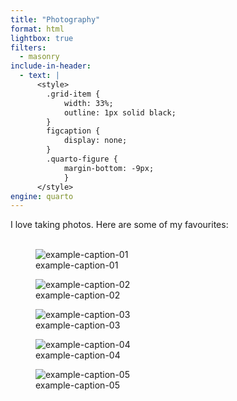 ```yaml
---
title: "Photography"
format: html
lightbox: true
filters:
  - masonry
include-in-header: 
  - text: |
      <style>
        .grid-item {
            width: 33%;
            outline: 1px solid black;
        }
        figcaption {
            display: none;
        }
        .quarto-figure {
            margin-bottom: -9px;
            }
      </style>
engine: quarto
---
```


I love taking photos. Here are some of my favourites:
<br>
<br>

:::: {.grid data-masonry='{ "itemSelector": ".grid-item" }'}
:::{.grid-item}
![example-caption-01](images/ant_jump.jpg)
:::
:::{.grid-item}
![example-caption-02](images/ant_jump.jpg)
:::
:::{.grid-item}
![example-caption-03](images/ant_jump.jpg)
:::
:::{.grid-item}
![example-caption-04](images/ant_jump.jpg)
:::
:::{.grid-item}
![example-caption-05](images/ant_jump.jpg)
:::
::::

